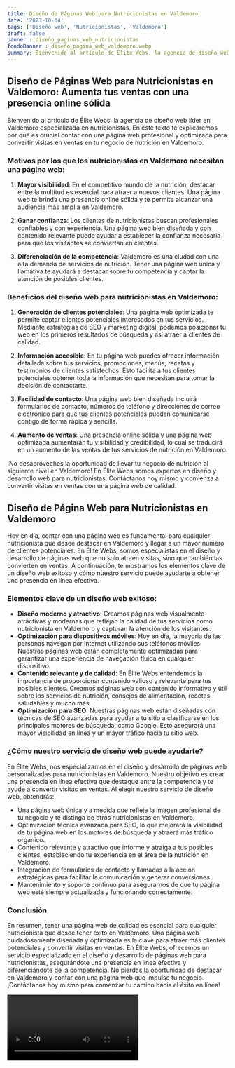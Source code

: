 ```yaml
---
title: Diseño de Páginas Web para Nutricionistas en Valdemoro
date: '2023-10-04'
tags: ['Diseño web', 'Nutricionistas', 'Valdemoro']
draft: false
banner : diseño_paginas_web_nutricionistas
fondoBanner : diseño_pagina_web_valdemoro.webp
summary: Bienvenido al artículo de Élite Webs, la agencia de diseño web líder en Valdemoro especializada en nutricionistas. En este texto te explicaremos por qué es crucial contar con una página web profesional y optimizada para convertir visitas en ventas en tu negocio de nutrición en Valdemoro.
---
```


## Diseño de Páginas Web para Nutricionistas en Valdemoro: Aumenta tus ventas con una presencia online sólida

Bienvenido al artículo de Élite Webs, la agencia de diseño web líder en Valdemoro especializada en nutricionistas. En este texto te explicaremos por qué es crucial contar con una página web profesional y optimizada para convertir visitas en ventas en tu negocio de nutrición en Valdemoro.

### Motivos por los que los nutricionistas en Valdemoro necesitan una página web:

1. **Mayor visibilidad**: En el competitivo mundo de la nutrición, destacar entre la multitud es esencial para atraer a nuevos clientes. Una página web te brinda una presencia online sólida y te permite alcanzar una audiencia más amplia en Valdemoro.

2. **Ganar confianza**: Los clientes de nutricionistas buscan profesionales confiables y con experiencia. Una página web bien diseñada y con contenido relevante puede ayudar a establecer la confianza necesaria para que los visitantes se conviertan en clientes.

3. **Diferenciación de la competencia**: Valdemoro es una ciudad con una alta demanda de servicios de nutrición. Tener una página web única y llamativa te ayudará a destacar sobre tu competencia y captar la atención de posibles clientes.

### Beneficios del diseño web para nutricionistas en Valdemoro:

1. **Generación de clientes potenciales**: Una página web optimizada te permite captar clientes potenciales interesados ​​en tus servicios. Mediante estrategias de SEO y marketing digital, podemos posicionar tu web en los primeros resultados de búsqueda y así atraer a clientes de calidad.

2. **Información accesible**: En tu página web puedes ofrecer información detallada sobre tus servicios, promociones, menús, recetas y testimonios de clientes satisfechos. Esto facilita a tus clientes potenciales obtener toda la información que necesitan para tomar la decisión de contactarte.

3. **Facilidad de contacto**: Una página web bien diseñada incluirá formularios de contacto, números de teléfono y direcciones de correo electrónico para que tus clientes potenciales puedan comunicarse contigo de forma rápida y sencilla.

4. **Aumento de ventas**: Una presencia online sólida y una página web optimizada aumentarán tu visibilidad y credibilidad, lo cual se traducirá en un aumento de las ventas de tus servicios de nutrición en Valdemoro.

¡No desaproveches la oportunidad de llevar tu negocio de nutrición al siguiente nivel en Valdemoro! En Élite Webs somos expertos en diseño y desarrollo web para nutricionistas. Contáctanos hoy mismo y comienza a convertir visitas en ventas con una página web de calidad.

<GifSeo />

<Cta />

## Diseño de Página Web para Nutricionistas en Valdemoro

Hoy en día, contar con una página web es fundamental para cualquier nutricionista que desee destacar en Valdemoro y llegar a un mayor número de clientes potenciales. En Élite Webs, somos especialistas en el diseño y desarrollo de páginas web que no solo atraen visitas, sino que también las convierten en ventas. A continuación, te mostramos los elementos clave de un diseño web exitoso y cómo nuestro servicio puede ayudarte a obtener una presencia en línea efectiva.

### Elementos clave de un diseño web exitoso:
- **Diseño moderno y atractivo**: Creamos páginas web visualmente atractivas y modernas que reflejan la calidad de tus servicios como nutricionista en Valdemoro y capturan la atención de los visitantes.
- **Optimización para dispositivos móviles**: Hoy en día, la mayoría de las personas navegan por internet utilizando sus teléfonos móviles. Nuestras páginas web están completamente optimizadas para garantizar una experiencia de navegación fluida en cualquier dispositivo.
- **Contenido relevante y de calidad**: En Élite Webs entendemos la importancia de proporcionar contenido valioso y relevante para tus posibles clientes. Creamos páginas web con contenido informativo y útil sobre los servicios de nutrición, consejos de alimentación, recetas saludables y mucho más.
- **Optimización para SEO**: Nuestras páginas web están diseñadas con técnicas de SEO avanzadas para ayudar a tu sitio a clasificarse en los principales motores de búsqueda, como Google. Esto asegurará una mayor visibilidad en línea y un mayor tráfico hacia tu sitio web.

### ¿Cómo nuestro servicio de diseño web puede ayudarte?
En Élite Webs, nos especializamos en el diseño y desarrollo de páginas web personalizadas para nutricionistas en Valdemoro. Nuestro objetivo es crear una presencia en línea efectiva que destaque entre la competencia y te ayude a convertir visitas en ventas. Al elegir nuestro servicio de diseño web, obtendrás:

- Una página web única y a medida que refleje la imagen profesional de tu negocio y te distinga de otros nutricionistas en Valdemoro.
- Optimización técnica avanzada para SEO, lo que mejorará la visibilidad de tu página web en los motores de búsqueda y atraerá más tráfico orgánico.
- Contenido relevante y atractivo que informe y atraiga a tus posibles clientes, estableciendo tu experiencia en el área de la nutrición en Valdemoro.
- Integración de formularios de contacto y llamadas a la acción estratégicas para facilitar la comunicación y generar conversiones.
- Mantenimiento y soporte continuo para asegurarnos de que tu página web esté siempre actualizada y funcionando correctamente.

### Conclusión
En resumen, tener una página web de calidad es esencial para cualquier nutricionista que desee tener éxito en Valdemoro. Una página web cuidadosamente diseñada y optimizada es la clave para atraer más clientes potenciales y convertir visitas en ventas. En Élite Webs, ofrecemos un servicio especializado en el diseño y desarrollo de páginas web para nutricionistas, asegurándote una presencia en línea efectiva y diferenciándote de la competencia. No pierdas la oportunidad de destacar en Valdemoro y contar con una página web que impulse tu negocio. ¡Contáctanos hoy mismo para comenzar tu camino hacia el éxito en línea!

<Video />

<CtaBot job='Nutricionistas' city='Valdemoro'/>

<Gmaps query='Valdemoro+españa+maps' />
